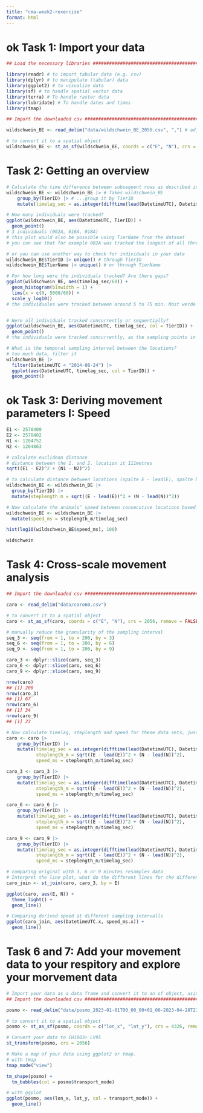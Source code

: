 ```yaml
---
title: "cma-week2-rexercise"
format: html
---
```


# ok Task 1: Import your data
```r
## Load the necessary libraries ################################################

library(readr) # to import tabular data (e.g. csv)
library(dplyr) # to manipulate (tabular) data
library(ggplot2) # to visualize data
library(sf) # to handle spatial vector data
library(terra) # To handle raster data
library(lubridate) # To handle dates and times
library(tmap)

## Import the downloaded csv ##################################################

wildschwein_BE <- read_delim("data/wildschwein_BE_2056.csv", ",") # adjust path

# to convert it to a spatial object
wildschwein_BE <- st_as_sf(wildschwein_BE, coords = c("E", "N"), crs = 2056, remove = FALSE) # setting remove = FALSE preserves the original (E/N) columns, which come in handy later on
```

# Task 2: Getting an overview 
```r
# Calculate the time difference between subsequent rows as described in the demo
wildschwein_BE <- wildschwein_BE |> # Takes wildschwein_BE 
    group_by(TierID) |> # ...group it by TierID
    mutate(timelag_sec = as.integer(difftime(lead(DatetimeUTC), DatetimeUTC, units = "secs")))

# How many individuals were tracked?
ggplot(wildschwein_BE, aes(DatetimeUTC, TierID)) +
  geom_point()
# 3 individuals (002A, 016A, 018A)
# this plot would also be possible using TierName from the dataset
# you can see that for example 002A was tracked the longest of all three individuals 

# or you can use another way to check for individuals in your data 
wildschwein_BE$TierID |> unique() # through TierID
wildschwein_BE$TierName |> unique() # or through TierName 

# For how long were the individuals tracked? Are there gaps?
ggplot(wildschwein_BE, aes(timelag_sec/60)) +
  geom_histogram(binwidth = 1) +
  lims(x = c(0, 5000/60)) +
  scale_y_log10()
# the individuales were tracked between around 5 to 75 min. Most werde tracked around 15 min with outliers above and under these 15 min. 


# Were all individuals tracked concurrently or sequentially?
ggplot(wildschwein_BE, aes(DatetimeUTC, timelag_sec, col = TierID)) +
  geom_point()
# the individuals were tracked concurrently, as the sampling points in this plot overlap. 

# What is the temporal sampling interval between the locations?
# too much data, filter it 
wildschwein_BE |>
  filter(DatetimeUTC < "2014-08-24") |>
  ggplot(aes(DatetimeUTC, timelag_sec, col = TierID)) +
  geom_point()
```

# ok Task 3: Deriving movement parameters I: Speed 
```r
E1 <- 2570409
E2 <- 2570402 
N1 <- 1204752
N2 <- 1204863

# calculate euclidean distance 
# distance between the 1. and 2. location it 111metres 
sqrt((E1 - E2)^2 + (N1 - N2)^2)

# to calculate distance between locations (spalte E - lead(E), spalte N - lead(N))
wildschwein_BE <- wildschwein_BE |>
  group_by(TierID) |>
  mutate(steplength_m = sqrt((E - lead(E))^2 + (N - lead(N))^2))

# Now calculate the animals’ speed between consecutive locations based on steplength and the timelag (from the last task). What speed unit do you get? --> m/s
wildschwein_BE <- wildschwein_BE |>
  mutate(speed_ms = steplength_m/timelag_sec)

hist(log10(wildschwein_BE$speed_ms), 100)

widschwein
```

# Task 4: Cross-scale movement analysis 
```r
## Import the downloaded csv ##################################################

caro <- read_delim("data/caro60.csv")

# to convert it to a spatial object
caro <- st_as_sf(caro, coords = c("E", "N"), crs = 2056, remove = FALSE) # setting remove = FALSE preserves the original (E/N) columns, which come in handy later on

# manually reduce the granularity of the sampling interval 
seq_3 <- seq(from = 1, to = 200, by = 3)
seq_6 <- seq(from = 1, to = 200, by = 6)
seq_9 <- seq(from = 1, to = 200, by = 9)

caro_3 <- dplyr::slice(caro, seq_3)
caro_6 <- dplyr::slice(caro, seq_6)
caro_9 <- dplyr::slice(caro, seq_9)

nrow(caro)
## [1] 200
nrow(caro_3)
## [1] 67
nrow(caro_6)
## [1] 34
nrow(caro_9)
## [1] 23

# Now calculate timelag, steplength and speed for these data sets, just as you did in the last task
caro <- caro |> 
    group_by(TierID) |> 
    mutate(timelag_sec = as.integer(difftime(lead(DatetimeUTC), DatetimeUTC, units = "secs")),
           steplength_m = sqrt((E - lead(E))^2 + (N - lead(N))^2),
           speed_ms = steplength_m/timelag_sec)

caro_3 <- caro_3 |> 
    group_by(TierID) |> 
    mutate(timelag_sec = as.integer(difftime(lead(DatetimeUTC), DatetimeUTC, units = "secs")),
           steplength_m = sqrt((E - lead(E))^2 + (N - lead(N))^2),
           speed_ms = steplength_m/timelag_sec)

caro_6 <- caro_6 |> 
    group_by(TierID) |> 
    mutate(timelag_sec = as.integer(difftime(lead(DatetimeUTC), DatetimeUTC, units = "secs")),
           steplength_m = sqrt((E - lead(E))^2 + (N - lead(N))^2),
           speed_ms = steplength_m/timelag_sec)

caro_9 <- caro_9 |> 
    group_by(TierID) |> 
    mutate(timelag_sec = as.integer(difftime(lead(DatetimeUTC), DatetimeUTC, units = "secs")),
           steplength_m = sqrt((E - lead(E))^2 + (N - lead(N))^2),
           speed_ms = steplength_m/timelag_sec)

# comparing original with 3, 6 or 9 minutes resamples data 
# Interpret the line plot, what do the different lines for the different temporal granularities tell you?
caro_join <- st_join(caro, caro_3, by = E)

ggplot(caro, aes(E, N)) +
  theme_light() +
  geom_line() 

# Comparing derived speed at different sampling intervalls 
ggplot(caro_join, aes(DatetimeUTC.x, speed_ms.x)) +
  geom_line()
```

# Task 6 and 7: Add your movement data to your respitory and explore your morvement data
```r
# Import your data as a data frame and convert it to an sf object, using the correct CRS information
## Import the downloaded csv ##################################################

posmo <- read_delim("data/posmo_2023-01-01T00_00_00+01_00-2023-04-28T23_59_59+02_00.csv", ",") 

# to convert it to a spatial object
posmo <- st_as_sf(posmo, coords = c("lon_x", "lat_y"), crs = 4326, remove = FALSE) # setting remove = FALSE preserves the original (E/N) columns, which come in handy later on

# Convert your data to CH1903+ LV95
st_transform(posmo, crs = 2056)

# Make a map of your data using ggplot2 or tmap.
# with tmap
tmap_mode("view")

tm_shape(posmo) +
  tm_bubbles(col = posmo$transport_mode)

# with ggplot
ggplot(posmo, aes(lon_x, lat_y, col = transport_mode)) +
  geom_line()
```


